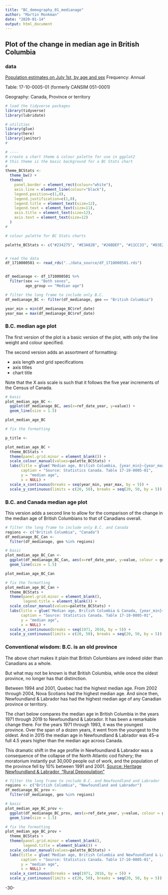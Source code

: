 ```yaml
---
title: "BC_demography_01_medianage"
author: "Martin Monkman"
date: "2020-01-14"
output: html_document
---
```

<!--
Copyright 2020 Province of British Columbia

Licensed under the Apache License, Version 2.0 (the "License");
you may not use this file except in compliance with the License.
You may obtain a copy of the License at

http://www.apache.org/licenses/LICENSE-2.0

Unless required by applicable law or agreed to in writing, software distributed under the License is distributed on an "AS IS" BASIS,
WITHOUT WARRANTIES OR CONDITIONS OF ANY KIND, either express or implied.
See the License for the specific language governing permissions and limitations under the License.
-->


## Plot of the change in median age in British Columbia

### data

[Population estimates on July 1st, by age and sex](https://www150.statcan.gc.ca/t1/tbl1/en/tv.action?pid=1710000501)
Frequency: Annual

Table: 17-10-0005-01 (formerly CANSIM 051-0001)

Geography: Canada, Province or territory


```r

# load the tidyverse packages
library(tidyverse)
library(lubridate)

# utilities
library(glue)
library(here)
library(janitor)
#

# ----
# create a chart theme & colour palette for use in ggplot2
# this theme is the basic background for a BC Stats chart
#
theme_BCStats <- 
  theme_bw() +
  theme(
    panel.border = element_rect(colour="white"),
    axis.line = element_line(colour="black"),
    legend.position=c(1,0), 
    legend.justification=c(1,0),
    legend.title = element_text(size=12),
    legend.text = element_text(size=11),
    axis.title = element_text(size=12),
    axis.text = element_text(size=12)
  )
#

# colour palette for BC Stats charts

palette_BCStats <- c("#234275", "#E3A82B", "#26BDEF", "#11CC33", "#D3E2ED", "8A8A8A")



```





```r

# read the data
df_1710000501 <- read_rds("../data_source/df_1710000501.rds")


df_medianage <- df_1710000501 %>% 
  filter(sex == "Both sexes",
         age_group == "Median age")

# filter the long frame to include only B.C. 
df_medianage_BC <- filter(df_medianage, geo == "British Columbia")

year_min = min(df_medianage_BC$ref_date)
year_max = max(df_medianage_BC$ref_date)


```


### B.C. median age plot

The first version of the plot is a basic version of the plot, with only the line weight and colour specified.

The second version adds an assortment of formatting:

* axis length and grid specifications
* axis titles
* chart title

Note that the X axis scale is such that it follows the five year increments of the Census of Canada.





```r

# basic
plot_median_age_BC <- 
  ggplot(df_medianage_BC, aes(x=ref_date_year, y=value)) +
  geom_line(size = 1.5)

plot_median_age_BC

# fix the formatting

p_title <- 

plot_median_age_BC +
  theme_BCStats +
  theme(panel.grid.minor = element_blank()) +
  scale_colour_manual(values=palette_BCStats) +
  labs(title = glue('Median age, British Columbia, {year_min}–{year_max}'),
       caption = "Source: Statistics Canada. Table 17-10-0005-01",
       y = "median age",
       x = NULL) +
  scale_x_continuous(breaks = seq(year_min, year_max, by = 5)) +
  scale_y_continuous(limits = c(20, 50), breaks = seq(20, 50, by = 5))


```

### B.C. and Canada median age plot

This version adds a second line to allow for the comparison of the change in the median age of British Columbians to that of Canadians overall.


```r

# filter the long frame to include only B.C. and Canada
regions <- c("British Columbia", "Canada")
df_medianage_BC_Can <- 
  filter(df_medianage, geo %in% regions)

# basic
plot_median_age_BC_Can <- 
  ggplot(df_medianage_BC_Can, aes(x=ref_date_year, y=value, colour = geo)) +
  geom_line(size = 1.5)

plot_median_age_BC_Can

# fix the formatting
plot_median_age_BC_Can +
  theme_BCStats +
  theme(panel.grid.minor = element_blank(),
        legend.title = element_blank()) +
  scale_colour_manual(values=palette_BCStats) +
  labs(title = glue('Median age, British Columbia & Canada, {year_min}–{year_max}'),
       caption = "Source: Statistics Canada. Table 17-10-0005-01",
       y = "median age",
       x = NULL) +
  scale_x_continuous(breaks = seq(1971, 2016, by = 5)) +
  scale_y_continuous(limits = c(20, 50), breaks = seq(20, 50, by = 5))


```

### Conventional wisdom: B.C. is an old province

The above chart makes it plain that British Columbians are indeed older than Canadians as a whole. 

But what may not be known is that British Columbia, while once the oldest province, no longer has that distinction. 

Between 1994 and 2001, Quebec had the highest median age. From 2002 through 2004, Nova Scotians had the highest median age. And since then, Newfoundland & Labrador has had the highest median age of any Canadian province or territory.  

The chart below compares the median age in British Columbia in the years 1971 through 2019 to Newfoundland & Labrador. It has been a remarkable change there. For the years 1971 through 1993, it was the youngest province. Over the span of a dozen years, it went from the youngest to the oldest. And in 2015 the median age in Newfoundland & Labrador was 45--a full 4.5 years higher than the median age across Canada.

This dramatic shift in the age profile in Newfoundland & Labrador was a consequence of the collapse of the North Atlantic cod fishery; the moratorium instantly put 30,000 people out of work, and the population of the province fell by 10% between 1991 and 2001. [Source: Heritage Newfoundland & Labrador, "Rural Depopulation"](http://www.heritage.nf.ca/articles/society/depopulation.php)

```r

# filter the long frame to include B.C. and Newfoundland and Labrador
regions <- c("British Columbia", "Newfoundland and Labrador")
df_medianage_BC_prov <- 
  filter(df_medianage, geo %in% regions)

# basic
plot_median_age_BC_prov <- 
  ggplot(df_medianage_BC_prov, aes(x=ref_date_year, y=value, colour = geo)) +
  geom_line(size = 1.5)

# fix the formatting
plot_median_age_BC_prov +
  theme_BCStats +
  theme(panel.grid.minor = element_blank(),
        legend.title = element_blank()) +
  scale_colour_manual(values=palette_BCStats) +
  labs(title = glue('Median age, British Columbia and Newfoundland & Labrador, {year_min}–{year_max}'),
       caption = "Source: Statistics Canada. Table 17-10-0005-01",
       y = "median age",
       x = NULL) +
  scale_x_continuous(breaks = seq(1971, 2016, by = 5)) +
  scale_y_continuous(limits = c(20, 50), breaks = seq(20, 50, by = 5))


```


-30-
